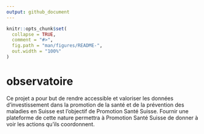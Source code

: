 ```yaml
---
output: github_document
---
```


<!-- README.md is generated from README.Rmd. Please edit that file -->

```r
knitr::opts_chunk$set(
  collapse = TRUE,
  comment = "#>",
  fig.path = "man/figures/README-",
  out.width = "100%"
)
```

# observatoire

<!-- badges: start -->
<!-- badges: end -->

Ce projet a pour but de rendre accessible et valoriser les données d'investissement dans la promotion de la santé et de la prévention des maladies en Suisse est l'objectif de Promotion Santé Suisse. Fournir une plateforme de cette nature permettra à Promotion Santé Suisse de donner à voir les actions qu'ils coordonnent.

